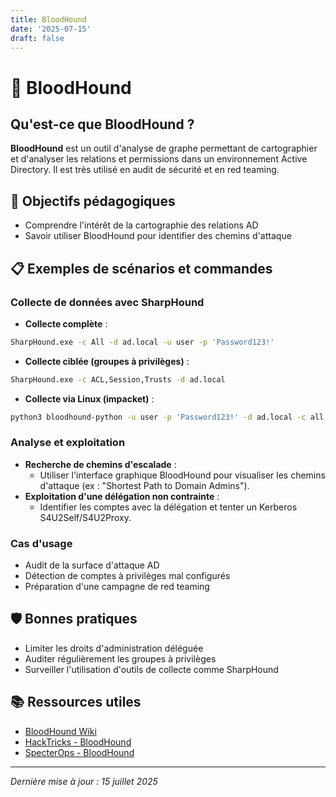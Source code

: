 ```yaml
---
title: BloodHound
date: '2025-07-15'
draft: false
---
```


# 🐶 BloodHound

## Qu'est-ce que BloodHound ?

**BloodHound** est un outil d'analyse de graphe permettant de cartographier et d'analyser les relations et permissions dans un environnement Active Directory. Il est très utilisé en audit de sécurité et en red teaming.

## 🎯 Objectifs pédagogiques
- Comprendre l'intérêt de la cartographie des relations AD
- Savoir utiliser BloodHound pour identifier des chemins d'attaque

## 📋 Exemples de scénarios et commandes

### Collecte de données avec SharpHound
- **Collecte complète** :
```bash
SharpHound.exe -c All -d ad.local -u user -p 'Password123!'
```
- **Collecte ciblée (groupes à privilèges)** :
```bash
SharpHound.exe -c ACL,Session,Trusts -d ad.local
```
- **Collecte via Linux (impacket)** :
```bash
python3 bloodhound-python -u user -p 'Password123!' -d ad.local -c all -ns 10.10.10.2
```

### Analyse et exploitation
- **Recherche de chemins d'escalade** :
  - Utiliser l'interface graphique BloodHound pour visualiser les chemins d'attaque (ex : "Shortest Path to Domain Admins").
- **Exploitation d'une délégation non contrainte** :
  - Identifier les comptes avec la délégation et tenter un Kerberos S4U2Self/S4U2Proxy.

### Cas d'usage
- Audit de la surface d'attaque AD
- Détection de comptes à privilèges mal configurés
- Préparation d'une campagne de red teaming

## 🛡️ Bonnes pratiques
- Limiter les droits d'administration déléguée
- Auditer régulièrement les groupes à privilèges
- Surveiller l'utilisation d'outils de collecte comme SharpHound

## 📚 Ressources utiles
- [BloodHound Wiki](https://bloodhound.readthedocs.io/)
- [HackTricks - BloodHound](https://book.hacktricks.xyz/windows-hardening/active-directory-methodology/bloodhound)
- [SpecterOps - BloodHound](https://specterops.io/asset/bloodhound)

---
*Dernière mise à jour : 15 juillet 2025* 